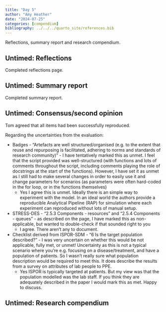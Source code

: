 ```yaml
---
title: "Day 5"
author: "Amy Heather"
date: "2024-07-25"
categories: [compendium]
bibliography: ../../../quarto_site/references.bib
---
```


::: {.callout-note}

Reflections, summary report and research compendium.

:::

## Untimed: Reflections

Completed reflections page.

## Untimed: Summary report

Completed summary report.

## Untimed: Consensus/second opinion

Tom agreed that all items had been successfully reproduced.

Regarding the uncertainties from the evaluation:

* Badges - "Artefacts are well structured/organised (e.g. to the extent that reuse and repurposing is facilitated, adhering to norms and standards of research community)" - I have tentatively marked this as unmet. I feel that the script provided was well-structured (with functions and lots of comments throughout the script, including comments playing the role of docstrings at the start of the functions). However, I have set it as unmet as I still had to make several changes in order to easily use it and change parameters for scenarios (as parameters were often hard-coded in the for loop, or in the functions themselves)
    * Yes I agree this is unmet.  Ideally there is an simple way to experiment with the model. In an ideal world the authors provide a reproducible Analytical Pipeline (RAP) for simulation where each experiment can reproduced without lots of manual setup.
* STRESS-DES - "2.5.3 Components - resources" and "2.5.4 Components - queues" - as described on the page, I have marked this as non-applicable, but wanted to double-check if that sounded right to you
    * I agree.  There aren't any to document.
* Checklist derived from ISPOR-SDM - "6 Is the target population described?" - I was very uncertain on whether this would be not applicable, fully met, or unmet! Uncertainty as this is not a typical scenario where you're e.g. focusing on a disease/treatment, and have a population of patients. So I wasn't really sure what population description would be required to meet this. It does describe the results from a survey on attributes of lab people to PPE.
    * Yes ISPOR is typically targeted at patients. But my view was that the population modelled was the lab staff. If you think they are adequately described in the paper I would mark this as met.  Happy to discuss.

## Untimed: Research compendium